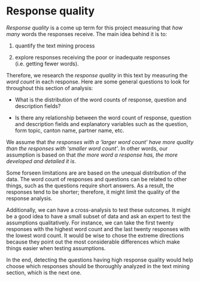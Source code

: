 
# Response quality {-}

*Response quality* is a come up term for this project measuring that *how many*
words the responses receive. The main idea behind it is to:

1. quantify the text mining process

2. explore responses receiving the poor or inadequate responses (i.e. getting
fewer words).

Therefore, we research the *response quality* in this text by measuring the
*word count* in each response. Here are some general questions to look for
throughout this section of analysis:

+ What is the distribution of the word counts of response, question and
description fields?

+ Is there any relationship between the word count of response, question and
description fields and explanatory variables such as the question, form topic,
canton name, partner name, etc.

We assume that *the responses with a 'larger word count' have more quality than
the responses with 'smaller word count'*. In other words, our assumption is
based on that *the more word a response has, the more developed and detailed it
is*.

Some forseen limitations are are based on the unequal distribution of the data.
The word count of responses and questions can be related to other things, such
as the questions require short answers. As a result, the responses tend to be
shorter; therefore, it might limit the quality of the response analysis.

Additionally, we can have a cross-analysis to test these outcomes. It might be a
good idea to have a small subset of data and ask an expert to test the
assumptions qualitatively. For instance, we can take the first twenty responses
with the highest word count and the last twenty responses with the lowest word
count. It would be wise to chose the extreme directions because they point out
the most considerable differences which make things easier when testing
assumptions.

In the end, detecting the questions having high response quality would help
choose which responses should be thoroughly analyzed in the text mining section,
which is the next one.

